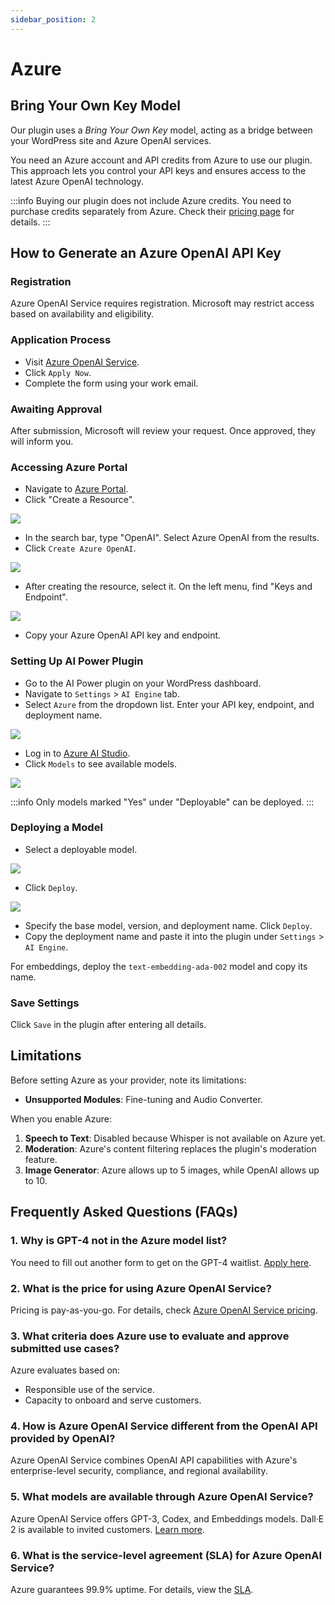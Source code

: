 ```yaml
---
sidebar_position: 2
---
```



# Azure

## Bring Your Own Key Model

Our plugin uses a *Bring Your Own Key* model, acting as a bridge between your WordPress site and Azure OpenAI services.

You need an Azure account and API credits from Azure to use our plugin. This approach lets you control your API keys and ensures access to the latest Azure OpenAI technology.

:::info
Buying our plugin does not include Azure credits. You need to purchase credits separately from Azure. Check their [pricing page](https://azure.microsoft.com/en-us/pricing/details/cognitive-services/openai-service/) for details.
:::

## How to Generate an Azure OpenAI API Key

### Registration
Azure OpenAI Service requires registration. Microsoft may restrict access based on availability and eligibility.

### Application Process
- Visit [Azure OpenAI Service](https://azure.microsoft.com/en-us/products/ai-services/openai-service).
- Click `Apply Now`.
- Complete the form using your work email.

### Awaiting Approval
After submission, Microsoft will review your request. Once approved, they will inform you.

### Accessing Azure Portal
- Navigate to [Azure Portal](https://azure.microsoft.com).
- Click "Create a Resource".

<img src={AzureResource1} />

- In the search bar, type "OpenAI". Select Azure OpenAI from the results.
- Click `Create Azure OpenAI`.

<img src={AzureResource2} />

- After creating the resource, select it. On the left menu, find "Keys and Endpoint".

<img src={KeysEndpoint} />

- Copy your Azure OpenAI API key and endpoint.

### Setting Up AI Power Plugin
- Go to the AI Power plugin on your WordPress dashboard.
- Navigate to `Settings` > `AI Engine` tab.
- Select `Azure` from the dropdown list. Enter your API key, endpoint, and deployment name.

<img src={PluginSettings} />

- Log in to [Azure AI Studio](https://oai.azure.com).
- Click `Models` to see available models.

<img src={AzureModels} />

:::info
Only models marked "Yes" under "Deployable" can be deployed.
:::

### Deploying a Model
- Select a deployable model.

<img src={BaseModels} />

- Click `Deploy`.

<img src={DeployModel} />

- Specify the base model, version, and deployment name. Click `Deploy`.
- Copy the deployment name and paste it into the plugin under `Settings` > `AI Engine`.

For embeddings, deploy the `text-embedding-ada-002` model and copy its name.

### Save Settings
Click `Save` in the plugin after entering all details.

## Limitations

Before setting Azure as your provider, note its limitations:

- **Unsupported Modules**: Fine-tuning and Audio Converter.

When you enable Azure:
1. **Speech to Text**: Disabled because Whisper is not available on Azure yet.
2. **Moderation**: Azure's content filtering replaces the plugin's moderation feature.
3. **Image Generator**: Azure allows up to 5 images, while OpenAI allows up to 10.

## Frequently Asked Questions (FAQs)

### 1. Why is GPT-4 not in the Azure model list?
You need to fill out another form to get on the GPT-4 waitlist. [Apply here](https://customervoice.microsoft.com/Pages/ResponsePage.aspx?id=v4j5cvGGr0GRqy180BHbR7en2Ais5pxKtso_Pz4b1_xURjE4QlhVUERGQ1NXOTlNT0w1NldTWjJCMSQlQCN0PWcu).

### 2. What is the price for using Azure OpenAI Service?
Pricing is pay-as-you-go. For details, check [Azure OpenAI Service pricing](https://azure.microsoft.com/en-us/pricing/details/cognitive-services/openai-service/).

### 3. What criteria does Azure use to evaluate and approve submitted use cases?
Azure evaluates based on:
- Responsible use of the service.
- Capacity to onboard and serve customers.

### 4. How is Azure OpenAI Service different from the OpenAI API provided by OpenAI?
Azure OpenAI Service combines OpenAI API capabilities with Azure's enterprise-level security, compliance, and regional availability.

### 5. What models are available through Azure OpenAI Service?
Azure OpenAI Service offers GPT-3, Codex, and Embeddings models. Dall·E 2 is available to invited customers. [Learn more](https://learn.microsoft.com/en-us/azure/ai-services/openai/concepts/models).

### 6. What is the service-level agreement (SLA) for Azure OpenAI Service?
Azure guarantees 99.9% uptime. For details, view the [SLA](https://www.microsoft.com/licensing/docs/view/Service-Level-Agreements-SLA-for-Online-Services?lang=1).
